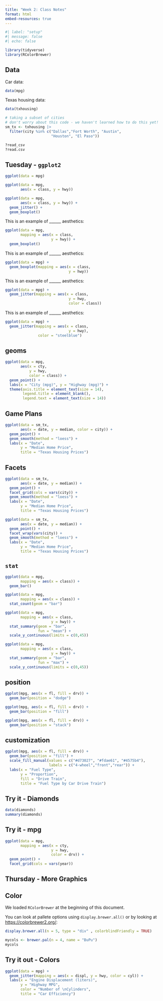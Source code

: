 ```yaml
---
title: "Week 2: Class Notes"
format: html
embed-resources: true
---
```


```r
#| label: "setup"
#| message: false
#| echo: false

library(tidyverse)
library(RColorBrewer)
```

## Data

Car data:

```r
data(mpg)
```

Texas housing data:
```r
data(txhousing)

# taking a subset of cities 
# don't worry about this code - we haven't learned how to do this yet!
sm_tx <- txhousing |>
  filter(city %in% c("Dallas","Fort Worth", "Austin",
                     "Houston", "El Paso"))
```


```r
?read_csv
?read.csv
```


## Tuesday - `ggplot2`


```r
ggplot(data = mpg)
```

```r
ggplot(data = mpg, 
       aes(x = class, y = hwy))
```

```r
ggplot(data = mpg, 
       aes(x = class, y = hwy)) +
  geom_jitter() +
  geom_boxplot()
```


This is an example of ______ aesthetics:
```r
ggplot(data = mpg, 
       mapping = aes(x = class, 
                     y = hwy)) +
  geom_boxplot()
```


This is an example of ______ aesthetics:
```r
ggplot(data = mpg) +
  geom_boxplot(mapping = aes(x = class, 
                             y = hwy))
```


This is an example of ______ aesthetics:
```r
ggplot(data = mpg) +
  geom_jitter(mapping = aes(x = class, 
                             y = hwy,
                             color = class))
```


This is an example of ______ aesthetics:
```r
ggplot(data = mpg) +
  geom_jitter(mapping = aes(x = class, 
                             y = hwy),
               color = "steelblue")

```

## geoms
    
```r
ggplot(data = mpg,
       aes(x = cty,
           y = hwy,
           color = class)) +
  geom_point() +
  labs(x = "City (mpg)", y = "Highway (mpg)") +
  theme(axis.title = element_text(size = 14),
        legend.title = element_blank(),
        legend.text = element_text(size = 14))
```
                            

## Game Plans

```r
ggplot(data = sm_tx,
       aes(x = date, y = median, color = city)) + 
  geom_point() + 
  geom_smooth(method = "loess") + 
  labs(x = "Date",
       y = "Median Home Price",
       title = "Texas Housing Prices")
```

## Facets

```r
ggplot(data = sm_tx,
       aes(x = date, y = median)) + 
  geom_point() + 
  facet_grid(cols = vars(city)) +
  geom_smooth(method = "loess") + 
  labs(x = "Date",
       y = "Median Home Price",
       title = "Texas Housing Prices")
```

```r

ggplot(data = sm_tx,
       aes(x = date, y = median)) + 
  geom_point() + 
  facet_wrap(vars(city)) +
  geom_smooth(method = "loess") + 
  labs(x = "Date",
       y = "Median Home Price",
       title = "Texas Housing Prices")
```

##  `stat`


```r
ggplot(data = mpg,
       mapping = aes(x = class)) +
  geom_bar()
```

```r
ggplot(data = mpg,
       mapping = aes(x = class)) +
  stat_count(geom = "bar")
```

```r
ggplot(data = mpg,
       mapping = aes(x = class,
                     y = hwy)) +
  stat_summary(geom = "bar",
               fun = "mean") +
  scale_y_continuous(limits = c(0,45))
```

```r
ggplot(data = mpg,
       mapping = aes(x = class,
                     y = hwy)) +
  stat_summary(geom = "bar",
               fun = "max") +
  scale_y_continuous(limits = c(0,45))
```


## position

```r
ggplot(mpg, aes(x = fl, fill = drv)) + 
  geom_bar(position = "dodge")
```
```r
ggplot(mpg, aes(x = fl, fill = drv)) + 
  geom_bar(position = "fill")
```

```r
ggplot(mpg, aes(x = fl, fill = drv)) + 
  geom_bar(position = "stack")
```

## customization

```r
ggplot(mpg, aes(x = fl, fill = drv)) + 
  geom_bar(position = "fill") +
  scale_fill_manual(values = c("#d73027", "#fdae61", "#4575b4"),
                    labels = c("4-wheel","front","rear")) +
  labs(x = "Fuel Type", 
       y = "Proportion", 
       fill = "Drive Train",
       title = "Fuel Type by Car Drive Train")
```

## Try it - Diamonds

```r
data(diamonds)
summary(diamonds)
```


## Try it - mpg

```r
ggplot(data = mpg,
       mapping = aes(x = cty,
                     y = hwy,
                     color = drv)) +
  geom_point() +
  facet_grid(cols = vars(year))
```



## Thursday - More Graphics


## Color

We loaded `RColorBrewer` at the beginning of this document.


You can look at pallete options using `display.brewer.all()` or by looking at
[https://colorbrewer2.org/](https://colorbrewer2.org/):

```r
display.brewer.all(n = 5, type = "div" , colorblindFriendly = TRUE)
```


```r
mycols <- brewer.pal(n = 4, name = "BuPu")
mycols
```


## Try it out - Colors

```r
ggplot(data = mpg) + 
  geom_jitter(mapping = aes(x = displ, y = hwy, color = cyl)) + 
  labs(x = "Engine Displacement (liters)", 
       y = "Highway MPG", 
       color = "Number of \nCylinders",
       title = "Car Efficiency")
```